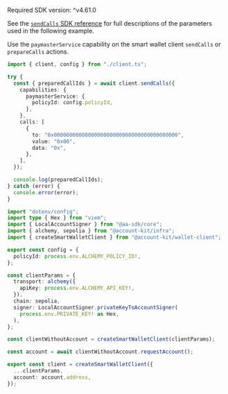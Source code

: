 <Info>Required SDK version: ^v4.61.0</Info>

See the [`sendCalls` SDK
reference](/wallets/reference/account-kit/wallet-client/functions/sendCalls)
for full descriptions of the parameters used in the following example.

Use the `paymasterService` capability on the smart wallet client `sendCalls` or `prepareCalls` actions.

<CodeBlocks>

```ts twoslash title="sendCalls.ts"
import { client, config } from "./client.ts";

try {
  const { preparedCallIds } = await client.sendCalls({
    capabilities: {
      paymasterService: {
        policyId: config.policyId,
      },
    },
    calls: [
      {
        to: "0x0000000000000000000000000000000000000000",
        value: "0x00",
        data: "0x",
      },
    ],
  });

  console.log(preparedCallIds);
} catch (error) {
  console.error(error);
}
```

```ts twoslash title="client.ts"
import "dotenv/config";
import type { Hex } from "viem";
import { LocalAccountSigner } from "@aa-sdk/core";
import { alchemy, sepolia } from "@account-kit/infra";
import { createSmartWalletClient } from "@account-kit/wallet-client";

export const config = {
  policyId: process.env.ALCHEMY_POLICY_ID!,
};

const clientParams = {
  transport: alchemy({
    apiKey: process.env.ALCHEMY_API_KEY!,
  }),
  chain: sepolia,
  signer: LocalAccountSigner.privateKeyToAccountSigner(
    process.env.PRIVATE_KEY! as Hex,
  ),
};

const clientWithoutAccount = createSmartWalletClient(clientParams);

const account = await clientWithoutAccount.requestAccount();

export const client = createSmartWalletClient({
  ...clientParams,
  account: account.address,
});
```

</CodeBlocks>
